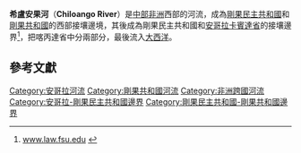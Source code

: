 '''希盧安果河'''（'''Chiloango River'''）是[[中部非洲|中部非洲]]西部的河流，成為[[剛果民主共和國|剛果民主共和國]]和[[剛果共和國|剛果共和國]]的西部接壤邊境，其後成為剛果民主共和國和[[安哥拉|安哥拉]][[卡賓達省|卡賓達省]]的接壤邊界<ref>[http://www.law.fsu.edu/library/collection/limitsinseas/IBS105.pdf www.law.fsu.edu] {{webarchive|url=https://web.archive.org/web/20110607183924/http://www.law.fsu.edu/library/collection/limitsinseas/IBS105.pdf |date=2011-06-07 }}</ref>，把喀丙達省中分兩部分，最後流入[[大西洋|大西洋]]。

==參考文獻==
{{reflist}}

{{剛果民主共和國小作品}}
{{安哥拉河流}}
{{刚果民主共和国河流}}
{{剛果共和國河流}}
{{DEFAULTSORT:Chiloango}}
[[Category:安哥拉河流|Category:安哥拉河流]]
[[Category:剛果共和國河流|Category:剛果共和國河流]]
[[Category:非洲跨國河流|Category:非洲跨國河流]]
[[Category:安哥拉-剛果民主共和國邊界|Category:安哥拉-剛果民主共和國邊界]]
[[Category:剛果民主共和國-剛果共和國邊界|Category:剛果民主共和國-剛果共和國邊界]]